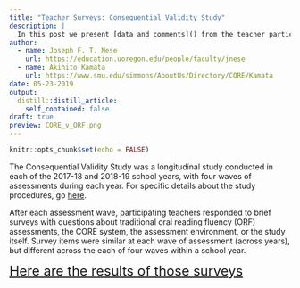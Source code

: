 ```yaml
---
title: "Teacher Surveys: Consequential Validity Study"
description: |
  In this post we present [data and comments]() from the teacher particapants of our [Consequential Validity Study](https://jnese.github.io/core-blog/posts/2019-05-14-consequential-validity-study-procedures/).
author:
  - name: Joseph F. T. Nese
    url: https://education.uoregon.edu/people/faculty/jnese
  - name: Akihito Kamata
    url: https://www.smu.edu/simmons/AboutUs/Directory/CORE/Kamata
date: 05-23-2019
output:
  distill::distill_article:
    self_contained: false
draft: true
preview: CORE_v_ORF.png
---
```


```r
knitr::opts_chunk$set(echo = FALSE)
```

The Consequential Validity Study was a longitudinal study conducted in each of the 2017-18 and 2018-19 school years, with four waves of assessments during each year. For specific details about the study procedures, go [here](https://jnese.github.io/core-blog/posts/2019-05-14-consequential-validity-study-procedures/).

After each assessment wave, participating teachers responded to brief surveys with questions about traditional oral reading fluency (ORF) assessments, the CORE system, the assessment environment, or the study itself. Survey items were similar at each wave of assessment (across years), but different across the each of four waves within a school year.

 <font size="5">
[Here are the results of those surveys]()
</font> 

